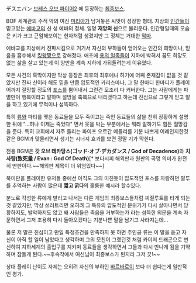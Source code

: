 デスエバン
[[브레스 오브 파이어2]] 에 등장하는 [[최종보스]].

BOF 세계관의 주적 악의 여신 [[미리아]]가 남겨놓은 씨앗이 성장한 형태. 지상의 [[인간]]들이 믿고있는 [[에바교]]의 신 성 에바의 정체. 일명 '''재앙의 신'''으로 불리운다. 인간형일때의 모습은 키가 크고 근엄해보이는 현자처럼 생겼지만 그 정체는 거대한 [[악마]].

에바교를 지상에서 전파시킴으로 거기서 자신의 부하들이 얻어오는 인간의 희망이나, 믿음을 흡수해서 [[킹왕짱]]으로 강해졌다. 애초에 [[용의 일족]]들이 지하에 박혀서 꿈도 희망도 없는 삶을 살고 있는게 이 양반을 계속 지하에 가둬둘려는게 이유였다.

모든 사건의 흑막이지만 막상 등장은 최후의 최후에나 하기에 어째 존재감이 없을 것 같았지만 진짜 신이라 해도 믿을 만큼 압도적인 카리스마나, 그 말 한마디 한마디가 플레이어까지 절망할 정도의 [[포스]]를 뿜어내서 그런건 모조리 다 커버한다. 그는 사람에게는 파멸만이 행복이라고 말하며 절망을 축복으로 내리겠다고 하는데 진심으로 그렇게 믿고 말을 하고 있기에 무척이나 섬뜩하다. 

특히 [[류]]와 파티를 맺은 동료들을 모두 죽이고는 죽인 동료들의 삶을 친히 장황하게 설명한 뒤에 "...허나 이제는 죽었다" 면서 못을 박는 부분에서는 뭐라 말하기도 힘든 절망감을 준다. 특히 교회에서 자주 들리는 파이프 오르간 메들리를 기분 나쁘게 어레인지한것 같은 BGM과 맞물리면서 생기는 시너지 효과를 보면 정말 기가 막힌다.

전용 BGM은 '''갓 오브 데카당스(ゴッド·オブ·デカダンス / God of Decadence)'''와 '''치사량(致死量 / Evan : God Of Death)'''[* 보다시피 해외판과 원판의 곡명 의미가 완전히 딴판이다.~~해외판 제목이 더 위엄있다~~]

북미판을 플레이한 유저들 중에선 아직도 그의 미친듯이 압도적인 포스를 자랑하던 말투를 추억하는 사람이 많은데 '''짧고 굵다'''의 훌륭한 예시라 할수있다.

분노로 각성한 류에게 발리고 나서는 다른 게임의 최종보스들처럼 찌질루트를 타게 되는것 같았지만, 막상 쓰러트리면 오히려 그 특유의 압도적인 분위기가 다시 살아나면서 당황하지도, 발악하지도 않고 왜 사람들은 죽음을 거부하는가 라는 섬뜩한 의문을 계속 자문하면서 그저 조용히 다시 돌아오겠다는 기분나쁜 말을 남기고 사라지는데...

물론 저 말은 진심이고 만일 특정조건을 만족하지 못 하면 주인공 류는 이 말을 듣고 자신이 아직 할 일이 남았다고 생각하며 그의 모친이 그랬던것 처럼 카이저 드래곤으로 변신하여 지하세계의 출입구를 지키며 동료들을 생각하면서 그들과 다시 만나게 됨을 기약하며 잠들게 된다.~~후속작에서 여신님이 최종보스가 된지라 그저 끗!~~ 

상대 플레이 난이도 자체는 오히려 자신의 부하인 [[바르바로이]] 보다 더 쉽다는게 일반적인 평가.
